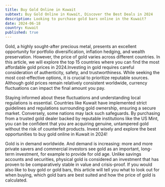```yaml
---
title: Buy Gold Online in Kuwait
subtext: Buy Gold Online in Kuwait, Discover the Best Deals in 2024
description: Looking to purchase gold bars online in the Kuwait?
date: 2024-06-18
country: Kuwait
published: true
---
```


Gold, a highly sought-after precious metal, presents an excellent opportunity for portfolio diversification, inflation hedging, and wealth preservation. However, the price of gold varies across different countries. In this article, we will explore the top 15 countries where you can find the most affordable gold prices in 2024.Investing in gold requires careful consideration of authenticity, safety, and trustworthiness. While seeking the most cost-effective options, it is crucial to prioritize reputable sources. Although gold prices remain relatively consistent worldwide, currency fluctuations can impact the final amount you pay.

Staying informed about these fluctuations and understanding local regulations is essential. Countries like Kuwait have implemented strict guidelines and regulations surrounding gold ownership, ensuring a secure market. Conversely, some nations may lack such safeguards. By purchasing from a trusted gold dealer backed by reputable institutions like the US Mint, you can be confident that you are acquiring genuine, untampered gold without the risk of counterfeit products. Invest wisely and explore the best opportunities to buy gold online in Kuwait in 2024!

Gold is in demand worldwide. And demand is increasing: more and more private savers and commercial investors see gold as an important, long-term investment, for example to provide for old age. Unlike savings accounts and securities, physical gold is considered an investment that has proven to be comparatively stable in value and crisis-proof. If you would also like to buy gold or gold bars, this article will tell you what to look out for when buying, which gold bars are best suited and how the price of gold is calculated.
